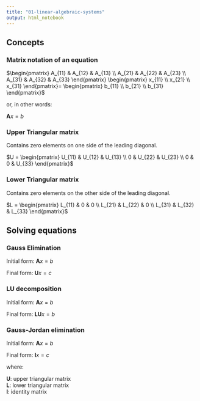 ```yaml
---
title: "01-linear-algebraic-systems"
output: html_notebook
---
```



## Concepts

### Matrix notation of an equation

$\begin{pmatrix}
 A_{11} & A_{12}  & A_{13} \\
 A_{21} & A_{22}  & A_{23} \\ 
 A_{31} & A_{32}  & A_{33}
\end{pmatrix}
\begin{pmatrix}
  x_{11} \\
  x_{21}  \\ 
  x_{31} 
 \end{pmatrix}=
\begin{pmatrix}
  b_{11} \\
  b_{21}  \\ 
  b_{31} 
\end{pmatrix}$
 
or, in other words:

  $\mathbf{A}x = b$

### Upper Triangular matrix
Contains zero elements on one side of the leading diagonal.

$U = \begin{pmatrix}
 U_{11} & U_{12} & U_{13} \\
 0      & U_{22} & U_{23} \\ 
 0      & 0      & U_{33}
 \end{pmatrix}$

### Lower Triangular matrix
Contains zero elements on the other side of the leading diagonal.

$L = \begin{pmatrix}
 L_{11} & 0       & 0 \\
 L_{21} & L_{22}  & 0 \\ 
 L_{31} & L_{32} & L_{33}
 \end{pmatrix}$

## Solving equations

### Gauss Elimination

Initial form: $\mathbf{A}x = b$

Final form: $\mathbf{U}x = c$

### LU decomposition

Initial form:  $\mathbf{A}x = b$

Final form: $\mathbf{LU}x = b$

### Gauss-Jordan elimination

Initial form:  $\mathbf{A}x = b$

Final form: $\mathbf{I}x = c$


where:

$\mathbf{U}$: upper triangular matrix \
$\mathbf{L}$: lower triangular matrix \
$\mathbf{I}$: identity matrix

